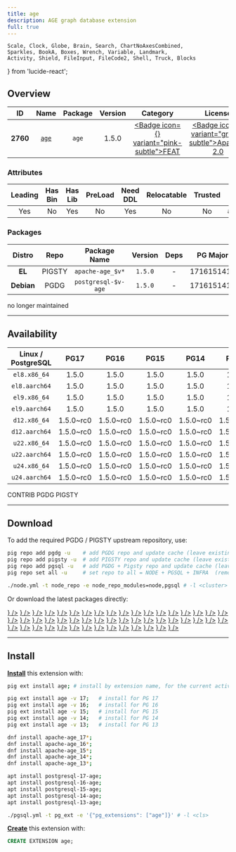 ```yaml
---
title: age
description: AGE graph database extension
full: true
---
```


    Scale, Clock, Globe, Brain, Search, ChartNoAxesCombined,
    Sparkles, BookA, Boxes, Wrench, Variable, Landmark,
    Activity, Shield, FileInput, FileCode2, Shell, Truck, Blocks
} from 'lucide-react';

## Overview

| <TooltipIconButton tooltip="Extension unique identifier" side="top">ID</TooltipIconButton> | <TooltipIconButton tooltip="Extension name" side="top">Name</TooltipIconButton> | <TooltipIconButton tooltip="Package name for installation" side="top">Package</TooltipIconButton> | <TooltipIconButton tooltip="Latest available extension version" side="top">Version</TooltipIconButton> | <TooltipIconButton tooltip="Extension category" side="top">Category</TooltipIconButton> | <TooltipIconButton tooltip="Open source license" side="top">License</TooltipIconButton> | <TooltipIconButton tooltip="Programming language" side="top">Lang</TooltipIconButton> |
|:--------:|:--------:|:----------:|:--------------:|:---------------------------------------:|:------------------------------------------------------:|:----:|
| **2760** | [`age`](https://github.com/apache/age) | `age` | 1.5.0 | <a href="/ext/feat" className="no-underline"><Badge icon={<Sparkles />} variant="pink-subtle">FEAT</Badge></a> | <a href="/ext/list/license#apache-20" className="no-underline"><Badge icon={<Scale />} variant="green-subtle">Apache-2.0</Badge></a> | <a href="/ext/list/lang#c"><Badge icon={<FileCode2 />} variant="blue-subtle">C</Badge></a> |

### Attributes

| <TooltipIconButton tooltip="The Primary Leading extension in the Package" side="top">Leading</TooltipIconButton> | <TooltipIconButton tooltip="Contains binary utils" side="top">Has Bin</TooltipIconButton> | <TooltipIconButton tooltip="Contains .so shared library files" side="top">Has Lib</TooltipIconButton> | <TooltipIconButton tooltip="Requires preloading via shared_preload_libraries" side="top">PreLoad</TooltipIconButton> | <TooltipIconButton tooltip="Requires CREATE EXTENSION DDL command" side="top">Need DDL</TooltipIconButton> | <TooltipIconButton tooltip="Can be installed in any schema" side="top">Relocatable</TooltipIconButton> | <TooltipIconButton tooltip="Can be created by non-superuser" side="top">Trusted</TooltipIconButton> | <TooltipIconButton tooltip="Schemas used by this extension" side="top">Schemas</TooltipIconButton> |
|:-------:|:-------:|:-------:|:-------:|:--------:|:-----------:|:-------:|:-------:|
| Yes | No | Yes | No | Yes | No | No | `ag_catalog` |

### Packages

| <TooltipIconButton tooltip="Linux distribution family, EL or Debian" side="top">Distro</TooltipIconButton> | <TooltipIconButton tooltip="Package repository" side="top">Repo</TooltipIconButton> | <TooltipIconButton tooltip="The RPM/DEB Package Name Pattern (replace $v with real pg major)" side="top">Package Name</TooltipIconButton> | <TooltipIconButton tooltip="Latest package version" side="top">Version</TooltipIconButton> | <TooltipIconButton tooltip="RPM/DEB Package dependencies" side="top">Deps</TooltipIconButton> | <TooltipIconButton tooltip="Available in these PostgreSQL Major Versions" side="top">PG Major</TooltipIconButton> |
|:----------:|:--------:|:------------------------:|:-----------:|:------------:|:------------------:|
|   **EL**   | <Badge variant="amber-subtle"><span className="font-bold">PIGSTY</span></Badge> | `apache-age_$v*` | `1.5.0` | - | <Badge variant="green-subtle">17</Badge><Badge variant="green-subtle">16</Badge><Badge variant="green-subtle">15</Badge><Badge variant="green-subtle">14</Badge><Badge variant="green-subtle">13</Badge> |
| **Debian** | <Badge variant="blue-subtle"><span className="font-bold">PGDG</span></Badge> | `postgresql-$v-age` | `1.5.0` | - | <Badge variant="green-subtle">17</Badge><Badge variant="green-subtle">16</Badge><Badge variant="green-subtle">15</Badge><Badge variant="green-subtle">14</Badge><Badge variant="green-subtle">13</Badge> |


<Callout title="Comments" type="info">
    no longer maintained
</Callout>


------

## Availability

| <TooltipIconButton tooltip="Linux Distro Arch / PostgreSQL Major Version" side="top">Linux / PostgreSQL </TooltipIconButton> | **PG17** | **PG16** | **PG15** | **PG14** | **PG13** |
|:-----:|:-----:|:-----:|:-----:|:-----:|:-----:|
| `el8.x86_64` | <Badge variant="amber-subtle">1.5.0</Badge> | <Badge variant="amber-subtle">1.5.0</Badge> | <Badge variant="amber-subtle">1.5.0</Badge> | <Badge variant="amber-subtle">1.5.0</Badge> | <Badge variant="amber-subtle">1.5.0</Badge> |
| `el8.aarch64` | <Badge variant="amber-subtle">1.5.0</Badge> | <Badge variant="amber-subtle">1.5.0</Badge> | <Badge variant="amber-subtle">1.5.0</Badge> | <Badge variant="amber-subtle">1.5.0</Badge> | <Badge variant="amber-subtle">1.5.0</Badge> |
| `el9.x86_64` | <Badge variant="amber-subtle">1.5.0</Badge> | <Badge variant="amber-subtle">1.5.0</Badge> | <Badge variant="amber-subtle">1.5.0</Badge> | <Badge variant="amber-subtle">1.5.0</Badge> | <Badge variant="amber-subtle">1.5.0</Badge> |
| `el9.aarch64` | <Badge variant="amber-subtle">1.5.0</Badge> | <Badge variant="amber-subtle">1.5.0</Badge> | <Badge variant="amber-subtle">1.5.0</Badge> | <Badge variant="amber-subtle">1.5.0</Badge> | <Badge variant="amber-subtle">1.5.0</Badge> |
| `d12.x86_64` | <Badge variant="blue-subtle">1.5.0~rc0</Badge> | <Badge variant="blue-subtle">1.5.0~rc0</Badge> | <Badge variant="blue-subtle">1.5.0~rc0</Badge> | <Badge variant="blue-subtle">1.5.0~rc0</Badge> | <Badge variant="blue-subtle">1.5.0~rc0</Badge> |
| `d12.aarch64` | <Badge variant="blue-subtle">1.5.0~rc0</Badge> | <Badge variant="blue-subtle">1.5.0~rc0</Badge> | <Badge variant="blue-subtle">1.5.0~rc0</Badge> | <Badge variant="blue-subtle">1.5.0~rc0</Badge> | <Badge variant="blue-subtle">1.5.0~rc0</Badge> |
| `u22.x86_64` | <Badge variant="blue-subtle">1.5.0~rc0</Badge> | <Badge variant="blue-subtle">1.5.0~rc0</Badge> | <Badge variant="blue-subtle">1.5.0~rc0</Badge> | <Badge variant="blue-subtle">1.5.0~rc0</Badge> | <Badge variant="blue-subtle">1.5.0~rc0</Badge> |
| `u22.aarch64` | <Badge variant="blue-subtle">1.5.0~rc0</Badge> | <Badge variant="blue-subtle">1.5.0~rc0</Badge> | <Badge variant="blue-subtle">1.5.0~rc0</Badge> | <Badge variant="blue-subtle">1.5.0~rc0</Badge> | <Badge variant="blue-subtle">1.5.0~rc0</Badge> |
| `u24.x86_64` | <Badge variant="blue-subtle">1.5.0~rc0</Badge> | <Badge variant="blue-subtle">1.5.0~rc0</Badge> | <Badge variant="blue-subtle">1.5.0~rc0</Badge> | <Badge variant="blue-subtle">1.5.0~rc0</Badge> | <Badge variant="blue-subtle">1.5.0~rc0</Badge> |
| `u24.aarch64` | <Badge variant="blue-subtle">1.5.0~rc0</Badge> | <Badge variant="blue-subtle">1.5.0~rc0</Badge> | <Badge variant="blue-subtle">1.5.0~rc0</Badge> | <Badge variant="blue-subtle">1.5.0~rc0</Badge> | <Badge variant="blue-subtle">1.5.0~rc0</Badge> |

<Badge variant="green-subtle"><span className="font-black">CONTRIB</span></Badge> <Badge variant="blue-subtle"><span className="font-black">PGDG</span></Badge> <Badge variant="amber-subtle"><span className="font-black">PIGSTY</span></Badge>

------

## Download

To add the required PGDG / PIGSTY upstream repository, use:

```bash tab="pig"
pig repo add pgdg -u    # add PGDG repo and update cache (leave existing repos)
pig repo add pigsty -u  # add PIGSTY repo and update cache (leave existing repos)
pig repo add pgsql -u   # add PGDG + Pigsty repo and update cache (leave existing repos)
pig repo set all -u     # set repo to all = NODE + PGSQL + INFRA  (remove existing repos)
```
```bash tab="pigsty"
./node.yml -t node_repo -e node_repo_modules=node,pgsql # -l <cluster>
```

Or download the latest packages directly:

<Files>
    <Folder name="el8.x86_64">
        <a href="https://repo.pigsty.io/yum/pgsql/el8.x86_64/apache-age_17-1.5.0-2PIGSTY.el8.x86_64.rpm"><File name="apache-age_17-1.5.0-2PIGSTY.el8.x86_64.rpm" icon={<Package className="text-emerald-500" />} /></a>
        <a href="https://repo.pigsty.io/yum/pgsql/el8.x86_64/apache-age_16-1.5.0-2PIGSTY.el8.x86_64.rpm"><File name="apache-age_16-1.5.0-2PIGSTY.el8.x86_64.rpm" icon={<Package className="text-emerald-500" />} /></a>
        <a href="https://repo.pigsty.io/yum/pgsql/el8.x86_64/apache-age_15-1.5.0-2PIGSTY.el8.x86_64.rpm"><File name="apache-age_15-1.5.0-2PIGSTY.el8.x86_64.rpm" icon={<Package className="text-emerald-500" />} /></a>
        <a href="https://repo.pigsty.io/yum/pgsql/el8.x86_64/apache-age_14-1.5.0-2PIGSTY.el8.x86_64.rpm"><File name="apache-age_14-1.5.0-2PIGSTY.el8.x86_64.rpm" icon={<Package className="text-emerald-500" />} /></a>
        <a href="https://repo.pigsty.io/yum/pgsql/el8.x86_64/apache-age_13-1.5.0-2PIGSTY.el8.x86_64.rpm"><File name="apache-age_13-1.5.0-2PIGSTY.el8.x86_64.rpm" icon={<Package className="text-emerald-500" />} /></a>
    </Folder>
    <Folder name="el8.aarch64">
        <a href="https://repo.pigsty.io/yum/pgsql/el8.aarch64/apache-age_17-1.5.0-2PIGSTY.el8.aarch64.rpm"><File name="apache-age_17-1.5.0-2PIGSTY.el8.aarch64.rpm" icon={<Package className="text-orange-500" />} /></a>
        <a href="https://repo.pigsty.io/yum/pgsql/el8.aarch64/apache-age_16-1.5.0-2PIGSTY.el8.aarch64.rpm"><File name="apache-age_16-1.5.0-2PIGSTY.el8.aarch64.rpm" icon={<Package className="text-orange-500" />} /></a>
        <a href="https://repo.pigsty.io/yum/pgsql/el8.aarch64/apache-age_15-1.5.0-2PIGSTY.el8.aarch64.rpm"><File name="apache-age_15-1.5.0-2PIGSTY.el8.aarch64.rpm" icon={<Package className="text-orange-500" />} /></a>
        <a href="https://repo.pigsty.io/yum/pgsql/el8.aarch64/apache-age_14-1.5.0-2PIGSTY.el8.aarch64.rpm"><File name="apache-age_14-1.5.0-2PIGSTY.el8.aarch64.rpm" icon={<Package className="text-orange-500" />} /></a>
        <a href="https://repo.pigsty.io/yum/pgsql/el8.aarch64/apache-age_13-1.5.0-2PIGSTY.el8.aarch64.rpm"><File name="apache-age_13-1.5.0-2PIGSTY.el8.aarch64.rpm" icon={<Package className="text-orange-500" />} /></a>
    </Folder>
    <Folder name="el9.x86_64">
        <a href="https://repo.pigsty.io/yum/pgsql/el9.x86_64/apache-age_17-1.5.0-2PIGSTY.el9.x86_64.rpm"><File name="apache-age_17-1.5.0-2PIGSTY.el9.x86_64.rpm" icon={<Package className="text-emerald-500" />} /></a>
        <a href="https://repo.pigsty.io/yum/pgsql/el9.x86_64/apache-age_16-1.5.0-2PIGSTY.el9.x86_64.rpm"><File name="apache-age_16-1.5.0-2PIGSTY.el9.x86_64.rpm" icon={<Package className="text-emerald-500" />} /></a>
        <a href="https://repo.pigsty.io/yum/pgsql/el9.x86_64/apache-age_15-1.5.0-2PIGSTY.el9.x86_64.rpm"><File name="apache-age_15-1.5.0-2PIGSTY.el9.x86_64.rpm" icon={<Package className="text-emerald-500" />} /></a>
        <a href="https://repo.pigsty.io/yum/pgsql/el9.x86_64/apache-age_14-1.5.0-2PIGSTY.el9.x86_64.rpm"><File name="apache-age_14-1.5.0-2PIGSTY.el9.x86_64.rpm" icon={<Package className="text-emerald-500" />} /></a>
        <a href="https://repo.pigsty.io/yum/pgsql/el9.x86_64/apache-age_13-1.5.0-2PIGSTY.el9.x86_64.rpm"><File name="apache-age_13-1.5.0-2PIGSTY.el9.x86_64.rpm" icon={<Package className="text-emerald-500" />} /></a>
    </Folder>
    <Folder name="el9.aarch64">
        <a href="https://repo.pigsty.io/yum/pgsql/el9.aarch64/apache-age_17-1.5.0-2PIGSTY.el9.aarch64.rpm"><File name="apache-age_17-1.5.0-2PIGSTY.el9.aarch64.rpm" icon={<Package className="text-orange-500" />} /></a>
        <a href="https://repo.pigsty.io/yum/pgsql/el9.aarch64/apache-age_16-1.5.0-2PIGSTY.el9.aarch64.rpm"><File name="apache-age_16-1.5.0-2PIGSTY.el9.aarch64.rpm" icon={<Package className="text-orange-500" />} /></a>
        <a href="https://repo.pigsty.io/yum/pgsql/el9.aarch64/apache-age_15-1.5.0-2PIGSTY.el9.aarch64.rpm"><File name="apache-age_15-1.5.0-2PIGSTY.el9.aarch64.rpm" icon={<Package className="text-orange-500" />} /></a>
        <a href="https://repo.pigsty.io/yum/pgsql/el9.aarch64/apache-age_14-1.5.0-2PIGSTY.el9.aarch64.rpm"><File name="apache-age_14-1.5.0-2PIGSTY.el9.aarch64.rpm" icon={<Package className="text-orange-500" />} /></a>
        <a href="https://repo.pigsty.io/yum/pgsql/el9.aarch64/apache-age_13-1.5.0-2PIGSTY.el9.aarch64.rpm"><File name="apache-age_13-1.5.0-2PIGSTY.el9.aarch64.rpm" icon={<Package className="text-orange-500" />} /></a>
    </Folder>
    <Folder name="d12.x86_64">
        <a href="https://apt.postgresql.org/pub/repos/apt/pool/main/p/postgresql-16-age/postgresql-17-age_1.5.0~rc0-3.pgdg120+2_arm64.deb"><File name="postgresql-17-age_1.5.0~rc0-3.pgdg120+2_arm64.deb" icon={<Box className="text-emerald-500" />} /></a>
        <a href="https://apt.postgresql.org/pub/repos/apt/pool/main/p/postgresql-16-age/postgresql-16-age_1.5.0~rc0-3.pgdg120+2_arm64.deb"><File name="postgresql-16-age_1.5.0~rc0-3.pgdg120+2_arm64.deb" icon={<Box className="text-emerald-500" />} /></a>
        <a href="https://apt.postgresql.org/pub/repos/apt/pool/main/p/postgresql-15-age/postgresql-15-age_1.5.0~rc0-1.pgdg120+2_arm64.deb"><File name="postgresql-15-age_1.5.0~rc0-1.pgdg120+2_arm64.deb" icon={<Box className="text-emerald-500" />} /></a>
        <a href="https://apt.postgresql.org/pub/repos/apt/pool/main/p/postgresql-14-age/postgresql-14-age_1.5.0~rc0-1.pgdg120+2_arm64.deb"><File name="postgresql-14-age_1.5.0~rc0-1.pgdg120+2_arm64.deb" icon={<Box className="text-emerald-500" />} /></a>
        <a href="https://apt.postgresql.org/pub/repos/apt/pool/main/p/postgresql-13-age/postgresql-13-age_1.5.0~rc0-1.pgdg120+1_arm64.deb"><File name="postgresql-13-age_1.5.0~rc0-1.pgdg120+1_arm64.deb" icon={<Box className="text-emerald-500" />} /></a>
    </Folder>
    <Folder name="d12.aarch64">
        <a href="https://apt.postgresql.org/pub/repos/apt/pool/main/p/postgresql-16-age/postgresql-17-age_1.5.0~rc0-3.pgdg120+2_amd64.deb"><File name="postgresql-17-age_1.5.0~rc0-3.pgdg120+2_amd64.deb" icon={<Box className="text-orange-500" />} /></a>
        <a href="https://apt.postgresql.org/pub/repos/apt/pool/main/p/postgresql-16-age/postgresql-16-age_1.5.0~rc0-3.pgdg120+2_amd64.deb"><File name="postgresql-16-age_1.5.0~rc0-3.pgdg120+2_amd64.deb" icon={<Box className="text-orange-500" />} /></a>
        <a href="https://apt.postgresql.org/pub/repos/apt/pool/main/p/postgresql-15-age/postgresql-15-age_1.5.0~rc0-1.pgdg120+2_amd64.deb"><File name="postgresql-15-age_1.5.0~rc0-1.pgdg120+2_amd64.deb" icon={<Box className="text-orange-500" />} /></a>
        <a href="https://apt.postgresql.org/pub/repos/apt/pool/main/p/postgresql-14-age/postgresql-14-age_1.5.0~rc0-1.pgdg120+2_amd64.deb"><File name="postgresql-14-age_1.5.0~rc0-1.pgdg120+2_amd64.deb" icon={<Box className="text-orange-500" />} /></a>
        <a href="https://apt.postgresql.org/pub/repos/apt/pool/main/p/postgresql-13-age/postgresql-13-age_1.5.0~rc0-1.pgdg120+1_amd64.deb"><File name="postgresql-13-age_1.5.0~rc0-1.pgdg120+1_amd64.deb" icon={<Box className="text-orange-500" />} /></a>
    </Folder>
    <Folder name="u22.x86_64">
        <a href="https://apt.postgresql.org/pub/repos/apt/pool/main/p/postgresql-16-age/postgresql-17-age_1.5.0~rc0-3.pgdg22.04+2_amd64.deb"><File name="postgresql-17-age_1.5.0~rc0-3.pgdg22.04+2_amd64.deb" icon={<Box className="text-emerald-500" />} /></a>
        <a href="https://apt.postgresql.org/pub/repos/apt/pool/main/p/postgresql-16-age/postgresql-16-age_1.5.0~rc0-3.pgdg22.04+2_amd64.deb"><File name="postgresql-16-age_1.5.0~rc0-3.pgdg22.04+2_amd64.deb" icon={<Box className="text-emerald-500" />} /></a>
        <a href="https://apt.postgresql.org/pub/repos/apt/pool/main/p/postgresql-15-age/postgresql-15-age_1.5.0~rc0-1.pgdg22.04+2_amd64.deb"><File name="postgresql-15-age_1.5.0~rc0-1.pgdg22.04+2_amd64.deb" icon={<Box className="text-emerald-500" />} /></a>
        <a href="https://apt.postgresql.org/pub/repos/apt/pool/main/p/postgresql-14-age/postgresql-14-age_1.5.0~rc0-1.pgdg22.04+2_amd64.deb"><File name="postgresql-14-age_1.5.0~rc0-1.pgdg22.04+2_amd64.deb" icon={<Box className="text-emerald-500" />} /></a>
        <a href="https://apt.postgresql.org/pub/repos/apt/pool/main/p/postgresql-13-age/postgresql-13-age_1.5.0~rc0-1.pgdg22.04+1_amd64.deb"><File name="postgresql-13-age_1.5.0~rc0-1.pgdg22.04+1_amd64.deb" icon={<Box className="text-emerald-500" />} /></a>
    </Folder>
    <Folder name="u22.aarch64">
        <a href="https://apt.postgresql.org/pub/repos/apt/pool/main/p/postgresql-16-age/postgresql-17-age_1.5.0~rc0-3.pgdg22.04+2_arm64.deb"><File name="postgresql-17-age_1.5.0~rc0-3.pgdg22.04+2_arm64.deb" icon={<Box className="text-orange-500" />} /></a>
        <a href="https://apt.postgresql.org/pub/repos/apt/pool/main/p/postgresql-16-age/postgresql-16-age_1.5.0~rc0-3.pgdg22.04+2_arm64.deb"><File name="postgresql-16-age_1.5.0~rc0-3.pgdg22.04+2_arm64.deb" icon={<Box className="text-orange-500" />} /></a>
        <a href="https://apt.postgresql.org/pub/repos/apt/pool/main/p/postgresql-15-age/postgresql-15-age_1.5.0~rc0-1.pgdg22.04+2_arm64.deb"><File name="postgresql-15-age_1.5.0~rc0-1.pgdg22.04+2_arm64.deb" icon={<Box className="text-orange-500" />} /></a>
        <a href="https://apt.postgresql.org/pub/repos/apt/pool/main/p/postgresql-14-age/postgresql-14-age_1.5.0~rc0-1.pgdg22.04+2_arm64.deb"><File name="postgresql-14-age_1.5.0~rc0-1.pgdg22.04+2_arm64.deb" icon={<Box className="text-orange-500" />} /></a>
        <a href="https://apt.postgresql.org/pub/repos/apt/pool/main/p/postgresql-13-age/postgresql-13-age_1.5.0~rc0-1.pgdg22.04+1_arm64.deb"><File name="postgresql-13-age_1.5.0~rc0-1.pgdg22.04+1_arm64.deb" icon={<Box className="text-orange-500" />} /></a>
    </Folder>
    <Folder name="u24.x86_64">
        <a href="https://apt.postgresql.org/pub/repos/apt/pool/main/p/postgresql-16-age/postgresql-17-age_1.5.0~rc0-3.pgdg24.04+2_amd64.deb"><File name="postgresql-17-age_1.5.0~rc0-3.pgdg24.04+2_amd64.deb" icon={<Box className="text-emerald-500" />} /></a>
        <a href="https://apt.postgresql.org/pub/repos/apt/pool/main/p/postgresql-16-age/postgresql-16-age_1.5.0~rc0-3.pgdg24.04+2_amd64.deb"><File name="postgresql-16-age_1.5.0~rc0-3.pgdg24.04+2_amd64.deb" icon={<Box className="text-emerald-500" />} /></a>
        <a href="https://apt.postgresql.org/pub/repos/apt/pool/main/p/postgresql-15-age/postgresql-15-age_1.5.0~rc0-1.pgdg24.04+2_amd64.deb"><File name="postgresql-15-age_1.5.0~rc0-1.pgdg24.04+2_amd64.deb" icon={<Box className="text-emerald-500" />} /></a>
        <a href="https://apt.postgresql.org/pub/repos/apt/pool/main/p/postgresql-14-age/postgresql-14-age_1.5.0~rc0-1.pgdg24.04+2_amd64.deb"><File name="postgresql-14-age_1.5.0~rc0-1.pgdg24.04+2_amd64.deb" icon={<Box className="text-emerald-500" />} /></a>
        <a href="https://apt.postgresql.org/pub/repos/apt/pool/main/p/postgresql-13-age/postgresql-13-age_1.5.0~rc0-1.pgdg24.04+1_amd64.deb"><File name="postgresql-13-age_1.5.0~rc0-1.pgdg24.04+1_amd64.deb" icon={<Box className="text-emerald-500" />} /></a>
    </Folder>
    <Folder name="u24.aarch64">
        <a href="https://apt.postgresql.org/pub/repos/apt/pool/main/p/postgresql-16-age/postgresql-17-age_1.5.0~rc0-3.pgdg24.04+2_arm64.deb"><File name="postgresql-17-age_1.5.0~rc0-3.pgdg24.04+2_arm64.deb" icon={<Box className="text-orange-500" />} /></a>
        <a href="https://apt.postgresql.org/pub/repos/apt/pool/main/p/postgresql-16-age/postgresql-16-age_1.5.0~rc0-3.pgdg24.04+2_arm64.deb"><File name="postgresql-16-age_1.5.0~rc0-3.pgdg24.04+2_arm64.deb" icon={<Box className="text-orange-500" />} /></a>
        <a href="https://apt.postgresql.org/pub/repos/apt/pool/main/p/postgresql-15-age/postgresql-15-age_1.5.0~rc0-1.pgdg24.04+2_arm64.deb"><File name="postgresql-15-age_1.5.0~rc0-1.pgdg24.04+2_arm64.deb" icon={<Box className="text-orange-500" />} /></a>
        <a href="https://apt.postgresql.org/pub/repos/apt/pool/main/p/postgresql-14-age/postgresql-14-age_1.5.0~rc0-1.pgdg24.04+2_arm64.deb"><File name="postgresql-14-age_1.5.0~rc0-1.pgdg24.04+2_arm64.deb" icon={<Box className="text-orange-500" />} /></a>
        <a href="https://apt.postgresql.org/pub/repos/apt/pool/main/p/postgresql-13-age/postgresql-13-age_1.5.0~rc0-1.pgdg24.04+1_arm64.deb"><File name="postgresql-13-age_1.5.0~rc0-1.pgdg24.04+1_arm64.deb" icon={<Box className="text-orange-500" />} /></a>
    </Folder>
</Files>

------

## Install

[**Install**](/docs/pgsql/extension/install) this extension with:

```bash tab="pig"
pig ext install age; # install by extension name, for the current active PG version

pig ext install age -v 17;   # install for PG 17
pig ext install age -v 16;   # install for PG 16
pig ext install age -v 15;   # install for PG 15
pig ext install age -v 14;   # install for PG 14
pig ext install age -v 13;   # install for PG 13
```
```bash tab="yum" 
dnf install apache-age_17*;
dnf install apache-age_16*;
dnf install apache-age_15*;
dnf install apache-age_14*;
dnf install apache-age_13*;
```
```bash tab="apt" 
apt install postgresql-17-age;
apt install postgresql-16-age;
apt install postgresql-15-age;
apt install postgresql-14-age;
apt install postgresql-13-age;
```
```bash tab="ansible"
./pgsql.yml -t pg_ext -e '{"pg_extensions": ["age"]}' # -l <cls>
```

[**Create**](/docs/pgsql/extension/create) this extension with:

```sql
CREATE EXTENSION age;
```


